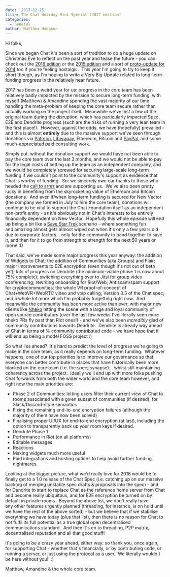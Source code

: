 ```yaml
---
date: '2017-12-25'
title: The Chat Holiday Mini-Special (2017 edition)
categories:
  - General
author: Matthew Hodgson
---
```


Hi folks,

Since we began Chat it's been a sort of tradition to do a huge update on Christmas Eve to reflect on the past year and tease the future - you can check out the <a href="/blog/2016/12/26/the-matrix-holiday-special-2016-edition/">2016 edition</a> or the <a href="/blog/2015/12/25/the-matrix-holiday-special/">2015 edition</a> and a sort of <a href="/blog/2015/01/07/synapse-0-6-1-released-and-other-news/">proto-update for 2014</a> too if you're feeling nostalgic.  This year I'm going to try to keep it short though, as I'm hoping to write a Very Big Update related to long-term-funding progress in the relatively near future.

2017 has been a weird year for us: progress in the core team has been relatively badly impacted by the mission to secure long-term funding, with myself (Matthew) &amp; Amandine spending the vast majority of our time handling the meta-problem of keeping the core team secure rather than actually working on the project itself.  Meanwhile we've lost a few of the original team during the disruption, which has particularly impacted Spec, E2E and Dendrite progress (such are the risks of running a very lean team in the first place!).  However, against the odds, we have (hopefully) prevailed - and this is almost <strong>entirely</strong> due to the massive support we've seen through donations via <a href="https://patreon.com/matrixdotorg">Patreon</a>, <a href="https://liberapay.com/matrixdotorg">Liberapay</a>, Ethereum, Bitcoin and <a href="https://paypal.me/matrixdotorg">PayPal</a>, and some much-appreciated paid consulting work.

Simply put, without the donation support we would have not been able to pay the core team over the last 3 months, and we would not be able to pay for the legal costs of setting up the team as an independent company, and we would be completely screwed for securing large-scale long-term funding if we couldn't point to the community's support as evidence that Chat is worthy of funding.  So: we sincerely owe our thanks to those who heeded the <a href="/blog/2017/07/07/a-call-to-arms-supporting-matrix/">call to arms</a> and are supporting us.  We've also been pretty lucky in benefiting from the skyrocketing value of Ethereum and Bitcoin donations.  And even if/when long-term funding is secured for New Vector (the company we formed in July to hire the core team), donations will continue to be vital to support the Chat Foundation itself as an independent non-profit entity - as it's obviously not in Chat's interests to be entirely financially dependent on New Vector.  Hopefully this whole episode will end up being a bit like a <a href="http://www.startrek.com/article/john-trimbles-contribution-to-saving-star-trek">Save Star Trek</a> scenario - where something fun and amazing almost gets almost wiped out when it's only a few years old due to corporate factors... only for the community to band together to save it, and then for it to go from strength to strength for the next 50 years or more! :D

That said, we've made some major progress this year anyway: the addition of Widgets to Chat; the addition of Communities (aka Groups) and Flair; major improvements to E2E encryption (even though it's not out of beta yet); lots of progress on Dendrite (the minimum-viable phase 1 is now about 75% complete); switching everything over to Jitsi for group video conferencing; rewriting onboarding for Riot/Web; Antiscam/spam support for cryptocommunities; the whole VR proof-of-concept of Chat+WebVR+WebRTC video and voip calling; Version 0.3 of the Chat spec; and a whole lot more which I'm probably forgetting right now.  And meanwhile the community has been more active than ever, with major new clients like <a href="https://github.com/mujx/nheko">Nheko</a> hitting the scene with a large and loyal community of open source contributors (over the last few weeks I've literally seen more nheko PRs fly past than Riot ones!) - and we've also been *incredibly* glad of community contributions towards Dendrite.  Dendrite is already way ahead of Chat in terms of % community contributed code - we have hope that it will end up being a model FOSS project :)

So what lies ahead?  It's hard to predict the level of progress we're going to make in the core team, as it really depends on long-term funding.  Whatever happens, one of our top priorities is to improve our governance so that everyone can better contribute in places that have historically been more blocked on the core team (i.e. the spec; synapse)... whilst still maintaining coherency across the project.  Ideally we'll end up with more folks pushing Chat forwards from both the wider world and the core team however, and right now the main priorities are:
<ul>
 	<li>Phase 2 of Communities: letting users filter their current view of Chat to rooms associated with a given subset of communities (if desired), for Slack/Discord-style semantics</li>
 	<li>Fixing the remaining end-to-end encryption failures (although the majority of them have now been solved)</li>
 	<li>Finalising proper UI/UX for end-to-end encryption (at last), including the option to transparently back up your room keys if desired.</li>
 	<li>Dendrite Phase 1</li>
 	<li>Performance in Riot (on all platforms)</li>
 	<li>Editable messages</li>
 	<li>Reactions</li>
 	<li>Making widgets much more useful</li>
 	<li>Paid integrations and hosting options to help avoid further funding nightmares.</li>
</ul>
Looking at the bigger picture, what we'd really love for 2018 would be to finally get to a 1.0 release of the Chat Spec (i.e. catching up on our massive backlog of merging unstable spec drafts &amp; proposals into the spec) - and for Dendrite to start to replace Chat as the reference home server from Chat and become really ubiquitous, and for E2E encryption be turned on by default in private rooms.  Beyond the above list, we don't really have any other features urgently planned (threading, for instance, is on hold until we have the rest of the above sorted) - but we believe that if we stabilise everything we have today (plus that list), then there is no reason for Chat to not fulfil its full potential as a true global open decentralised communications standard.  And then it's on to threading, P2P matrix, decentralised reputation and all that good stuff!

It's going to be a crazy year ahead, either way: so thank you, once again, for supporting Chat - whether that's financially, or by contributing code, or running a server, or just using the protocol as a user.  We literally wouldn't be here without you!! :)

Matthew, Amandine &amp; the whole core team.